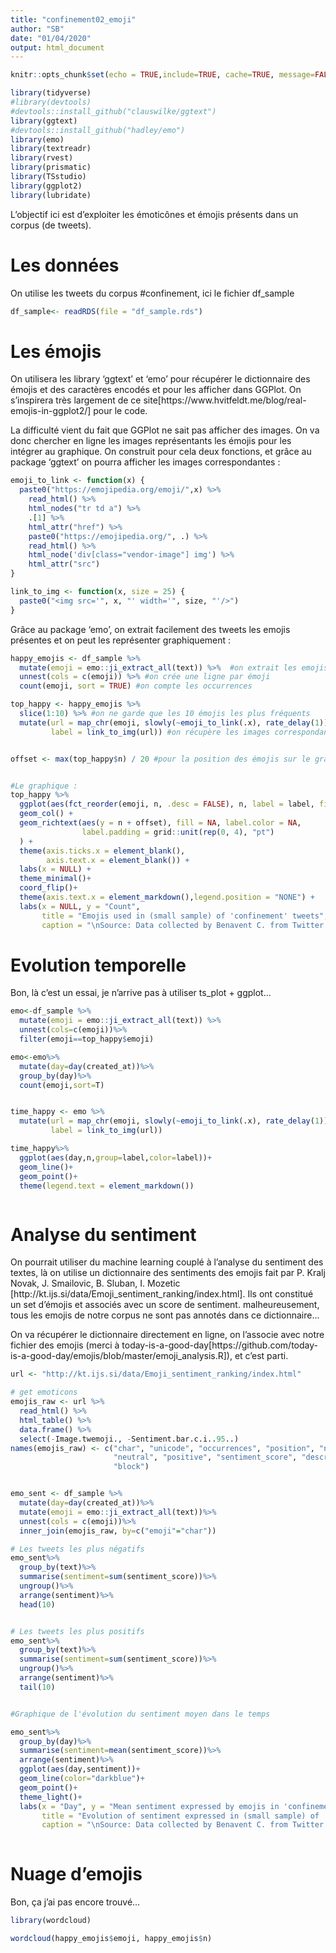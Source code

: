---
title: "confinement02_emoji"
author: "SB"
date: "01/04/2020"
output: html_document
---

```{r setup, include=FALSE, echo=TRUE}
knitr::opts_chunk$set(echo = TRUE,include=TRUE, cache=TRUE, message=FALSE,warning=FALSE)

library(tidyverse)
#library(devtools)
#devtools::install_github("clauswilke/ggtext")
library(ggtext)
#devtools::install_github("hadley/emo")
library(emo)
library(textreadr)
library(rvest)
library(prismatic)
library(TSstudio)
library(ggplot2)
library(lubridate)

```

L'objectif ici est d'exploiter les émoticônes et émojis présents dans un corpus (de tweets).

# Les données

On utilise les tweets du corpus #confinement, ici le fichier df_sample

```{r data}
df_sample<- readRDS(file = "df_sample.rds")
```


# Les émojis
On utilisera les library 'ggtext' et 'emo' pour récupérer le dictionnaire des émojis et des caractères encodés et pour les afficher dans GGPlot. On s'inspirera très largement de ce site[https://www.hvitfeldt.me/blog/real-emojis-in-ggplot2/] pour le code.

La difficulté vient du fait que GGPlot ne sait pas afficher des images. On va donc chercher en ligne les images représentants les émojis pour les intégrer au graphique. On construit pour cela deux fonctions, et grâce au package 'ggtext' on pourra afficher les images correspondantes :

```{r emojis_function}

emoji_to_link <- function(x) {
  paste0("https://emojipedia.org/emoji/",x) %>%
    read_html() %>%
    html_nodes("tr td a") %>%
    .[1] %>%
    html_attr("href") %>%
    paste0("https://emojipedia.org/", .) %>%
    read_html() %>%
    html_node('div[class="vendor-image"] img') %>%
    html_attr("src")
}

link_to_img <- function(x, size = 25) {
  paste0("<img src='", x, "' width='", size, "'/>")
}

```

Grâce au package 'emo', on extrait facilement des tweets les emojis présentes et on peut les représenter graphiquement :

```{r emojis}
happy_emojis <- df_sample %>%
  mutate(emoji = emo::ji_extract_all(text)) %>%  #on extrait les emojis sous forme de liste
  unnest(cols = c(emoji)) %>% #on crée une ligne par émoji
  count(emoji, sort = TRUE) #on compte les occurrences

top_happy <- happy_emojis %>%
  slice(1:10) %>% #on ne garde que les 10 émojis les plus fréquents
  mutate(url = map_chr(emoji, slowly(~emoji_to_link(.x), rate_delay(1))),
         label = link_to_img(url)) #on récupère les images correspondantes en ligne


offset <- max(top_happy$n) / 20 #pour la position des émojis sur le graphique


#Le graphique :
top_happy %>%
  ggplot(aes(fct_reorder(emoji, n, .desc = FALSE), n, label = label, fill=label)) +
  geom_col() +
  geom_richtext(aes(y = n + offset), fill = NA, label.color = NA,
                label.padding = grid::unit(rep(0, 4), "pt")
  ) +
  theme(axis.ticks.x = element_blank(),
        axis.text.x = element_blank()) +
  labs(x = NULL) +
  theme_minimal()+
  coord_flip()+
  theme(axis.text.x = element_markdown(),legend.position = "NONE") +
  labs(x = NULL, y = "Count", 
       title = "Emojis used in (small sample) of 'confinement' tweets",
       caption = "\nSource: Data collected by Benavent C. from Twitter's REST API via rtweet")

```



# Evolution temporelle

Bon, là c'est un essai, je n'arrive pas à utiliser ts_plot + ggplot...

```{r pressure, echo=FALSE}

emo<-df_sample %>%
  mutate(emoji = emo::ji_extract_all(text)) %>%
  unnest(cols=c(emoji))%>%
  filter(emoji==top_happy$emoji)

emo<-emo%>%
  mutate(day=day(created_at))%>%
  group_by(day)%>%
  count(emoji,sort=T)


time_happy <- emo %>%
  mutate(url = map_chr(emoji, slowly(~emoji_to_link(.x), rate_delay(1))),
         label = link_to_img(url))

time_happy%>%
  ggplot(aes(day,n,group=label,color=label))+
  geom_line()+
  geom_point()+
  theme(legend.text = element_markdown())



```

# Analyse du sentiment

On pourrait utiliser du machine learning couplé à l'analyse du sentiment des textes, là on utilise un dictionnaire des sentiments des emojis fait par P. Kralj Novak, J. Smailovic, B. Sluban, I. Mozetic [http://kt.ijs.si/data/Emoji_sentiment_ranking/index.html]. Ils ont constitué un set d'émojis et associés avec un score de sentiment. malheureusement, tous les emojis de notre corpus ne sont pas annotés dans ce dictionnaire...

On va récupérer le dictionnaire directement en ligne, on l'associe avec notre fichier des emojis (merci à today-is-a-good-day[https://github.com/today-is-a-good-day/emojis/blob/master/emoji_analysis.R]), et c'est parti.

```{r emojis_sentiment}

url <- "http://kt.ijs.si/data/Emoji_sentiment_ranking/index.html"

# get emoticons
emojis_raw <- url %>%
  read_html() %>%
  html_table() %>%
  data.frame() %>%
  select(-Image.twemoji., -Sentiment.bar.c.i..95..)
names(emojis_raw) <- c("char", "unicode", "occurrences", "position", "negative", 
                       "neutral", "positive", "sentiment_score", "description", 
                       "block")


emo_sent <- df_sample %>%
  mutate(day=day(created_at))%>%
  mutate(emoji = emo::ji_extract_all(text))%>%
  unnest(cols = c(emoji))%>%
  inner_join(emojis_raw, by=c("emoji"="char"))

# Les tweets les plus négatifs
emo_sent%>%
  group_by(text)%>%
  summarise(sentiment=sum(sentiment_score))%>%
  ungroup()%>%
  arrange(sentiment)%>%
  head(10)


# Les tweets les plus positifs
emo_sent%>%
  group_by(text)%>%
  summarise(sentiment=sum(sentiment_score))%>%
  ungroup()%>%
  arrange(sentiment)%>%
  tail(10)


#Graphique de l'évolution du sentiment moyen dans le temps

emo_sent%>%
  group_by(day)%>%
  summarise(sentiment=mean(sentiment_score))%>%
  arrange(sentiment)%>%
  ggplot(aes(day,sentiment))+
  geom_line(color="darkblue")+
  geom_point()+
  theme_light()+
  labs(x = "Day", y = "Mean sentiment expressed by emojis in 'confinement' tweets", 
       title = "Evolution of sentiment expressed in (small sample) of 'confinement' tweets",
       caption = "\nSource: Data collected by Benavent C. from Twitter's REST API via rtweet")
  

```

# Nuage d'emojis

Bon, ça j'ai pas encore trouvé...

```{r emojiscloud}

library(wordcloud)

wordcloud(happy_emojis$emoji, happy_emojis$n)

```

